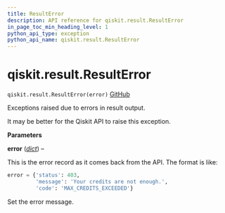 ```yaml
---
title: ResultError
description: API reference for qiskit.result.ResultError
in_page_toc_min_heading_level: 1
python_api_type: exception
python_api_name: qiskit.result.ResultError
---
```


<span id="qiskit-result-resulterror" />

# qiskit.result.ResultError

<span id="qiskit.result.ResultError" />

`qiskit.result.ResultError(error)` [GitHub](https://github.com/qiskit/qiskit/tree/stable/0.46/qiskit/result/exceptions.py "view source code")

Exceptions raised due to errors in result output.

It may be better for the Qiskit API to raise this exception.

**Parameters**

**error** ([*dict*](https://docs.python.org/3/library/stdtypes.html#dict "(in Python v3.12)")) –

This is the error record as it comes back from the API. The format is like:

```python
error = {'status': 403,
         'message': 'Your credits are not enough.',
         'code': 'MAX_CREDITS_EXCEEDED'}
```

Set the error message.

